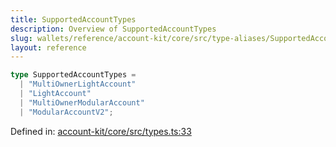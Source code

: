 ```yaml
---
title: SupportedAccountTypes
description: Overview of SupportedAccountTypes
slug: wallets/reference/account-kit/core/src/type-aliases/SupportedAccountTypes
layout: reference
---
```


```ts
type SupportedAccountTypes =
  | "MultiOwnerLightAccount"
  | "LightAccount"
  | "MultiOwnerModularAccount"
  | "ModularAccountV2";
```

Defined in: [account-kit/core/src/types.ts:33](https://github.com/alchemyplatform/aa-sdk/blob/da19afd63b0ba06a4de95b0d2d7871f64d546304/account-kit/core/src/types.ts#L33)
